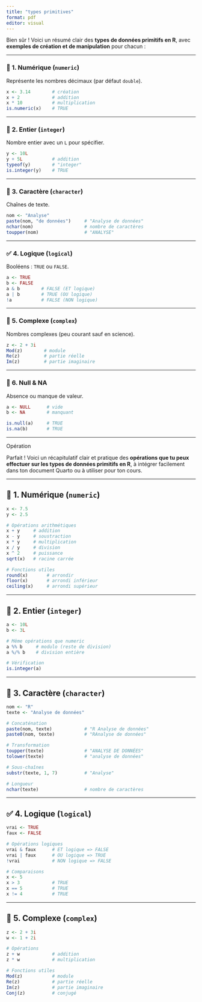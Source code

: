 ```yaml
---
title: "types primitives"
format: pdf
editor: visual
---
```


Bien sûr ! Voici un résumé clair des **types de données primitifs en R**, avec **exemples de création et de manipulation** pour chacun :

------------------------------------------------------------------------

### 🔢 **1. Numérique (`numeric`)**

Représente les nombres décimaux (par défaut `double`).

```r
x <- 3.14        # création
x + 2            # addition
x * 10           # multiplication
is.numeric(x)    # TRUE
```

------------------------------------------------------------------------

### 🔢 **2. Entier (`integer`)**

Nombre entier avec un `L` pour spécifier.

```r
y <- 10L
y + 5L           # addition
typeof(y)        # "integer"
is.integer(y)    # TRUE
```

------------------------------------------------------------------------

### 📝 **3. Caractère (`character`)**

Chaînes de texte.

```r
nom <- "Analyse"
paste(nom, "de données")     # "Analyse de données"
nchar(nom)                   # nombre de caractères
toupper(nom)                 # "ANALYSE"
```

------------------------------------------------------------------------

### ✅ **4. Logique (`logical`)**

Booléens : `TRUE` ou `FALSE`.

```r
a <- TRUE
b <- FALSE
a & b        # FALSE (ET logique)
a | b        # TRUE (OU logique)
!a           # FALSE (NON logique)
```

------------------------------------------------------------------------

### 🔮 **5. Complexe (`complex`)**

Nombres complexes (peu courant sauf en science).

```r
z <- 2 + 3i
Mod(z)        # module
Re(z)         # partie réelle
Im(z)         # partie imaginaire
```

------------------------------------------------------------------------

### 🚫 **6. Null & NA**

Absence ou manque de valeur.

```r
a <- NULL      # vide
b <- NA        # manquant

is.null(a)     # TRUE
is.na(b)       # TRUE
```

------------------------------------------------------------------------

Opération

Parfait ! Voici un récapitulatif clair et pratique des **opérations que tu peux effectuer sur les types de données primitifs en R**, à intégrer facilement dans ton document Quarto ou à utiliser pour ton cours.

------------------------------------------------------------------------

## 🔢 **1. Numérique (`numeric`)**

```r
x <- 7.5
y <- 2.5

# Opérations arithmétiques
x + y     # addition
x - y     # soustraction
x * y     # multiplication
x / y     # division
x ^ 2     # puissance
sqrt(x)   # racine carrée

# Fonctions utiles
round(x)       # arrondir
floor(x)       # arrondi inférieur
ceiling(x)     # arrondi supérieur
```

------------------------------------------------------------------------

## 🔢 **2. Entier (`integer`)**

```r
a <- 10L
b <- 3L

# Même opérations que numeric
a %% b     # modulo (reste de division)
a %/% b    # division entière

# Vérification
is.integer(a)
```

------------------------------------------------------------------------

## 📝 **3. Caractère (`character`)**

```r
nom <- "R"
texte <- "Analyse de données"

# Concaténation
paste(nom, texte)            # "R Analyse de données"
paste0(nom, texte)           # "RAnalyse de données"

# Transformation
toupper(texte)               # "ANALYSE DE DONNÉES"
tolower(texte)               # "analyse de données"

# Sous-chaînes
substr(texte, 1, 7)          # "Analyse"

# Longueur
nchar(texte)                 # nombre de caractères
```

------------------------------------------------------------------------

## ✅ **4. Logique (`logical`)**

```r
vrai <- TRUE
faux <- FALSE

# Opérations logiques
vrai & faux      # ET logique => FALSE
vrai | faux      # OU logique => TRUE
!vrai            # NON logique => FALSE

# Comparaisons
x <- 5
x > 3            # TRUE
x == 5           # TRUE
x != 4           # TRUE
```

------------------------------------------------------------------------

## 🔮 **5. Complexe (`complex`)**

```r
z <- 2 + 3i
w <- 1 + 2i

# Opérations
z + w            # addition
z * w            # multiplication

# Fonctions utiles
Mod(z)           # module
Re(z)            # partie réelle
Im(z)            # partie imaginaire
Conj(z)          # conjugé
```
